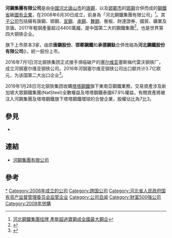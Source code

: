 {{Infobox_Company |
  company_name_zh = 河鋼集團有限公司 |
  company_name = 河鋼集團有限公司|
  company_logo = [[File:hbis.gif|File:hbis.gif]] |
  company_type = [[國有企業|國有企業]]|
  foundation = 2008年 |
  location =[[中國|中國]][[河北|河北]][[石家莊|石家莊]]|
  industry = [[鋼鐵|鋼鐵]]|
  key_people = [[董事長|董事長]]、[[總經理|總經理]]、黨委副[[書記|書記]]：[[于勇_(1963年)|于勇]]<br>黨委書記、副董事長：彭兆豐|
  sales =  |
  profit =  |
  asset =  1700億[[人民幣|人民幣]]|
  market_value = |
  num_employees = 13萬人|
  revenue = |
  products = [[鋼鐵|鋼鐵]]|
  subsid = [[唐鋼|唐鋼]]、[[邯鋼|邯鋼]]、[[宣鋼|宣鋼]]、[[承鋼|承鋼]]、[[石鋼|石鋼]]、[[舞陽鋼鐵公司|舞陽鋼鐵公司]]、[[衡板|衡板]]、[[財達證券|財達證券]]、國貿、[[河北鋼鐵集團礦業|河北鋼鐵集團礦業]]、京唐|
  homepage = [http://www.hbisco.com/ 河鋼集團有限公司]
}}

'''河鋼集團有限公司'''是由[[中國|中國]][[河北|河北]][[唐山市|唐山市]]的[[唐鋼|唐鋼]]，以及[[邯鄲市|邯鄲市]]的[[邯鋼|邯鋼]]合併而成的[[鋼鐵|鋼鐵]][[省|省]]級[[國有企業|國有企業]]，在2008年6月30日成立，前身為「河北鋼鐵集團有限公司」<ref>[http://lateline.muzi.net/news/ll/fanti/1511227.shtml?cc=12138 河北鋼鐵集團挂牌 產能超過寶鋼成全國最大鋼企]{{dead link|date=2018年3月 |bot=InternetArchiveBot |fix-attempted=yes }}</ref>。其[[子公司|子公司]]包括擁有唐鋼、邯鋼、[[宣鋼|宣鋼]]、[[承鋼|承鋼]]、[[舞陽鋼鐵|舞鋼]]、衡板、財達證券、國貿、礦業及京唐。2017年粗钢產量超过4400萬[[噸|噸]]，是中国第二大的鋼鐵集團<ref>{{Cite web |url=http://finance.sina.com.cn/roll/2018-01-29/doc-ifyqyesy3565805.shtml |title=2017年全国钢厂粗钢产量排名（前80） |accessdate=2018-06-08 |archive-date=2018-06-12 |archive-url=https://web.archive.org/web/20180612143949/http://finance.sina.com.cn/roll/2018-01-29/doc-ifyqyesy3565805.shtml |dead-url=no }}</ref>，也是世界第四大钢铁企业。

旗下上市原本3家，由原'''唐鋼股份'''、'''邯鄲鋼鐵'''和'''承德鋼鈦'''合併改組為'''河北鋼鐵股份有限公司'''({{szse|000709}})，統一股份上市。

2016年7月1日河北钢铁集团正式接手濒临破产的[[塞尔维亚|塞尔维亚]]塞斯梅代雷沃钢铁厂，成立河钢塞尔维亚钢铁公司。2016年河钢塞尔维亚钢铁公司出口额共计3.7亿欧元，为该国第二大出口企业<ref>{{Cite web |url=http://www.mofcom.gov.cn/article/i/jyjl/m/201702/20170202517127.shtml |title=河钢塞尔维亚钢铁公司成为塞第二大出口企业 |access-date=2018-06-08 |archive-date=2020-04-02 |archive-url=https://web.archive.org/web/20200402190346/http://www.mofcom.gov.cn/article/i/jyjl/m/201702/20170202517127.shtml |dead-url=no }}</ref>。

2019年1月28日河北钢铁集团收購[[塔塔鋼鐵|塔塔鋼鐵]]旗下東南亞鋼鐵業務，交易資產涉及新加坡大眾鋼鐵集團(NatSteel)全數權益及塔塔鋼鐵泰國67.9%權益，有關資產將被注入河鋼集團及塔塔鋼鐵旗下塔塔鋼鐵環球的合營企業，股權佔比為7比3。

== 參見 ==
*{{le|世界鋼鐵生產商排行榜|List of steel producers}}

== 連結 ==
*[http://www.hbisco.com/ 河鋼集團有限公司] {{Wayback|url=http://www.hbisco.com/ |date=20160306090116 }}

== 參考 ==
{{reflist}}

{{SZSECI}}

[[Category:河鋼集團|*]]
[[Category:2008年成立的公司|Category:2008年成立的公司]]
[[Category:跨国公司|Category:跨国公司]]
[[Category:河北省人民政府国有资产监督管理委员会监管企业|Category:河北省人民政府国有资产监督管理委员会监管企业]]
[[Category:公司丑闻|Category:公司丑闻]]
[[Category:財富500強公司|Category:財富500強公司]]
[[Category:2008年併購|Category:2008年併購]]